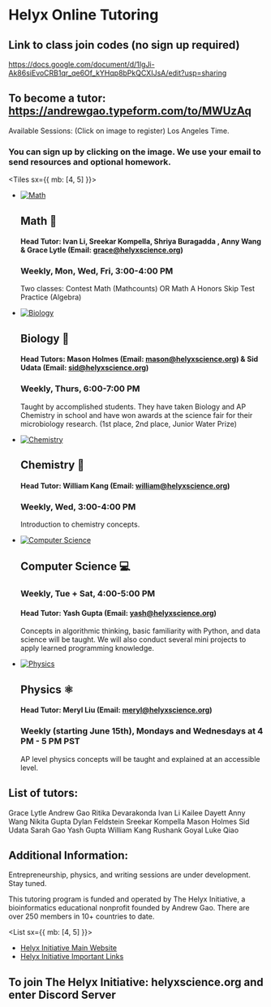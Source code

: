 
<Banner>

# Helyx Online Tutoring
## Link to class join codes (no sign up required)
https://docs.google.com/document/d/1IgJi-Ak86siEvoCRB1qr_qe6Of_kYHqp8bPkQCXIJsA/edit?usp=sharing
## To become a tutor: https://andrewgao.typeform.com/to/MWUzAq

</Banner>
Available Sessions: (Click on image to register)
Los Angeles Time.

### You can sign up by clicking on the image. We  use your email to send resources and optional homework.
<Tiles sx={{ mb: [4, 5] }}>

  
- [![Math](https://cdn.glitch.com/04bc4c8d-1ea4-4299-b93b-d6e06d1a1970%2Fmathpics.jpg?v=1585690438951)][Computer Science]
  ## Math 🧮
  #### Head Tutor: Ivan Li, Sreekar Kompella, Shriya Buragadda , Anny Wang & Grace Lytle (Email: <a href="mailto:grace@helyxscience.org">grace@helyxscience.org</a>)
  ### Weekly, Mon, Wed, Fri, 3:00-4:00 PM 
  Two classes: Contest Math (Mathcounts) OR Math A Honors Skip Test Practice (Algebra)  

  
  
- [![Biology](https://cdn.glitch.com/04bc4c8d-1ea4-4299-b93b-d6e06d1a1970%2Fbacteriapic.jpg?v=1585690437162)][Biology]
  ## Biology 🧬
  #### Head Tutors: Mason Holmes (Email: <a href="mailto:mason@helyxscience.org">mason@helyxscience.org</a>) &  Sid Udata (Email: <a href="mailto:sid@helyxscience.org">sid@helyxscience.org</a>)
  ### Weekly, Thurs, 6:00-7:00 PM
  Taught by accomplished students. They have taken Biology and AP Chemistry in school and have won awards at the science fair for their microbiology research. (1st place, 2nd place, Junior Water Prize)
  
- [![Chemistry](https://cdn.glitch.com/04bc4c8d-1ea4-4299-b93b-d6e06d1a1970%2Fchemistrypic.jpg?v=1585690438471)][Chemistry]
  ## Chemistry 🧪
  #### Head Tutor: William Kang (Email: <a href="mailto:william@helyxscience.org">william@helyxscience.org</a>)
  ### Weekly, Wed, 3:00-4:00 PM

  Introduction to chemistry concepts.
  
- [![Computer Science](https://cdn.glitch.com/04bc4c8d-1ea4-4299-b93b-d6e06d1a1970%2Fcodingpic.jpg?v=1585690439670)][Computer Science]
  ## Computer Science 💻
  ### Weekly, Tue + Sat, 4:00-5:00 PM 
  #### Head Tutor: Yash Gupta (Email: <a href="mailto:yash@helyxscience.org">yash@helyxscience.org</a>)
  Concepts in algorithmic thinking, basic familiarity with Python, and data science will be taught. We will also conduct several mini projects to apply learned programming knowledge.

- [![Physics](https://cdn.glitch.com/04bc4c8d-1ea4-4299-b93b-d6e06d1a1970%2Fphysics.jfif?v=1591302520433)][Physics]
  
  ## Physics ⚛️
  #### Head Tutor: Meryl Liu (Email: <a href="mailto:meryl@helyxscience.org">meryl@helyxscience.org</a>)
  ### Weekly <strong>(starting June 15th)</strong>, Mondays and Wednesdays at 4 PM - 5 PM PST
  AP level physics concepts will be taught and explained at an accessible level. 
  

[Biology]: https://andrewgao.typeform.com/to/NHQ60t
[Chemistry]: https://andrewgao.typeform.com/to/NHQ60t
[Computer Science]: https://andrewgao.typeform.com/to/NHQ60t
[Math]: https://andrewgao.typeform.com/to/NHQ60t
[Physics]: https://andrewgao.typeform.com/to/NHQ60t

</Tiles>

## List of tutors:
Grace Lytle
Andrew Gao 
Ritika Devarakonda
Ivan Li
Kailee Dayett
Anny Wang
Nikita Gupta
Dylan Feldstein
Sreekar Kompella
Mason Holmes
Sid Udata
Sarah Gao
Yash Gupta
William Kang
Rushank Goyal 
Luke Qiao

## Additional Information:

Entrepreneurship, physics, and writing sessions are under development. Stay tuned.

This tutoring program is funded and operated by The Helyx Initiative, a bioinformatics educational nonprofit founded by Andrew Gao. There are over 250 members in 10+ countries to date.

<List sx={{ mb: [4, 5] }}>

- [Helyx Initiative Main Website](https://helyx.science)
- [Helyx Initiative Important Links](http://helyxscience.org/)

## To join The Helyx Initiative: helyxscience.org and enter Discord Server

</List>
